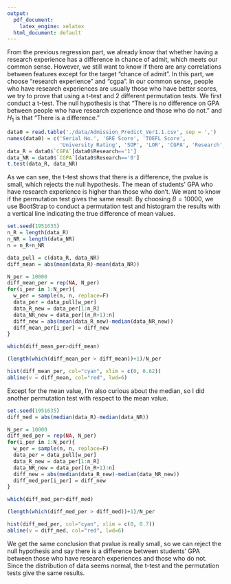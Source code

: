 ```yaml
---
output:
  pdf_document:
    latex_engine: xelatex
  html_document: default
---
```

From the previous regression part, we already know that whether having a research experience has a difference in chance of admit, which meets our common sense. However, we still want to know if there are any correlations between features except for the target "chance of admit". In this part, we choose "research experience" and "cgpa". In our common sense, people who have research experiences are usually those who have better scores, we try to prove that using a t-test and 2 different permutation tests.\newline
We first conduct a t-test. The null hypothesis is that "There is no difference on GPA between people who have research experience and those who do not." and $H_1$ is that "There is a difference."
```r
data0 = read.table('./data/Admission_Predict_Ver1.1.csv', sep = ',')
names(data0) = c('Serial No.', 'GRE Score', 'TOEFL Score',
                 'University Rating', 'SOP', 'LOR', 'CGPA', 'Research', 'Chance of Admit')
data_R = data0$`CGPA`[data0$Research=='1']
data_NR = data0$`CGPA`[data0$Research=='0']
t.test(data_R, data_NR)
```
As we can see, the t-test shows that there is a difference, the pvalue is small, which rejects the null hypothesis. The mean of students' GPA who have research experience is higher than those who don't.\newline
We want to know if the permutation test gives the same result. By choosing $B=10000$, we use BootStrap to conduct a permutation test and histogram the results with a vertical line indicating the true difference of mean values.
```r
set.seed(1951635)
n_R = length(data_R)
n_NR = length(data_NR)
n = n_R+n_NR

data_pull = c(data_R, data_NR)
diff_mean = abs(mean(data_R)-mean(data_NR))

N_per = 10000
diff_mean_per = rep(NA, N_per)
for(i_per in 1:N_per){
  w_per = sample(n, n, replace=F)
  data_per = data_pull[w_per]
  data_R_new = data_per[1:n_R]
  data_NR_new = data_per[(n_R+1):n]
  diff_new = abs(mean(data_R_new)-median(data_NR_new))
  diff_mean_per[i_per] = diff_new
}

which(diff_mean_per>diff_mean)

(length(which(diff_mean_per > diff_mean))+1)/N_per

hist(diff_mean_per, col="cyan", xlim = c(0, 0.62))
abline(v = diff_mean, col="red", lwd=6)

```
Except for the mean value, I'm also curious about the median, so I did another permutation test with respect to the mean value.
```r
set.seed(1951635)
diff_med = abs(median(data_R)-median(data_NR))

N_per = 10000
diff_med_per = rep(NA, N_per)
for(i_per in 1:N_per){
  w_per = sample(n, n, replace=F)
  data_per = data_pull[w_per]
  data_R_new = data_per[1:n_R]
  data_NR_new = data_per[(n_R+1):n]
  diff_new = abs(median(data_R_new)-median(data_NR_new))
  diff_med_per[i_per] = diff_new
}

which(diff_med_per>diff_med)

(length(which(diff_med_per > diff_med))+1)/N_per

hist(diff_med_per, col="cyan", xlim = c(0, 0.7))
abline(v = diff_med, col="red", lwd=6)
```
We get the same conclusion that pvalue is really small, so we can reject the null hypothesis and say there is a difference between students' GPA between those who have research experiences and those who do not. \newline
Since the distribution of data seems normal, the t-test and the permutation tests give the same results.
